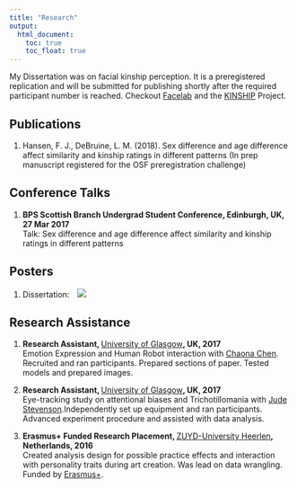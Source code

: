 ```yaml
---
title: "Research"
output:
  html_document:
    toc: true
    toc_float: true
---
```

My Dissertation was on facial kinship perception. It is a preregistered replication and will be submitted for publishing shortly after the required participant number is reached. Checkout [Facelab](http://facelab.org/) and the  [KINSHIP](https://erc.europa.eu/projects-figures/erc-funded-projects/results?search_api_views_fulltext=Kinship+moderates+) Project.

## Publications

1. Hansen, F. J., DeBruine, L. M. (2018). Sex difference and age difference affect similarity and kinship ratings in different patterns (In prep manuscript registered for the OSF preregistration challenge)


## Conference Talks

1. **BPS Scottish Branch Undergrad Student Conference, Edinburgh, UK, 27 Mar 2017**  
  Talk: Sex difference and age difference affect similarity and kinship ratings in different patterns


## Posters

1. Dissertation: 
<img src="images/dis_poster.jpg"
   style="padding-left: 10px">

## Research Assistance

1. **Research Assistant, **[University of Glasgow](https://www.gla.ac.uk/)**, UK,	2017**  
  Emotion Expression and Human Robot interaction with [Chaona Chen](https://www.gla.ac.uk/researchinstitutes/neurosciencepsychology/staff/chaonachen/#/publications). Recruited and ran participants. Prepared sections of paper. Tested models and prepared images.

1. **Research Assistant, **[University of Glasgow](https://www.gla.ac.uk/)**, UK, 2017**  
  Eye-tracking study on attentional biases and Trichotillomania with [Jude Stevenson](https://www.gla.ac.uk/schools/psychology/staff/judestevenson/).Independently set up equipment and ran participants. Advanced experiment procedure and assisted with data analysis.

1. **Erasmus+ Funded Research Placement, **[ZUYD-University Heerlen](https://international.zuyd.nl/)**, Netherlands, 2016**  
Created analysis design for possible practice effects and interaction with personality traits during art creation. Was lead on data wrangling. Funded by [Erasmus+](https://www.erasmusplus.org.uk/).

